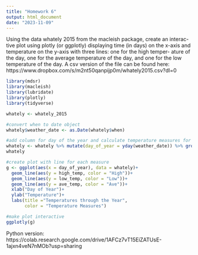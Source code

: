 ```yaml
---
title: "Homework 6"
output: html_document
date: "2023-11-09"
---
```


Using the data whately 2015 from the macleish package, create an interac- tive plot using plotly (or ggplotly) displaying time (in days) on the x-axis and temperature on the y-axis with three lines: one for the high temper- ature of the day, one for the average temperature of the day, and one for the low temperature of the day. A csv version of the file can be found here: https://www.dropbox.com/s/m2nt50qanpijp0m/whately2015.csv?dl=0
```r
library(mdsr)
library(macleish)
library(lubridate)
library(plotly) 
library(tidyverse)
```

```r
whately <- whately_2015

#convert when to date object
whately$weather_date <- as.Date(whately$when)

#add column for day of the year and calculate temperature measures for each day
whately <- whately %>% mutate(day_of_year = yday(weather_date)) %>% group_by(day_of_year) %>% summarize(high_temp=max(temperature), low_temp=min(temperature), ave_temp=ave(temperature))
whately

#create plot with line for each measure
g <- ggplot(aes(x = day_of_year), data = whately)+
  geom_line(aes(y = high_temp, color = "High"))+
  geom_line(aes(y = low_temp, color = "Low"))+
  geom_line(aes(y = ave_temp, color = "Ave"))+
  xlab("Day of Year")+
  ylab("Temperature")+
  labs(title ="Temperatures through the Year",
       color = "Temperature Measures")

#make plot interactive
ggplotly(g)
```

Python version:
https://colab.research.google.com/drive/1AFCz7vT15EiZATUsE-1ajxn4veN7nMOb?usp=sharing
